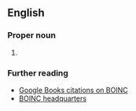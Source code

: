 ==English==
{{wikipedia}}

===Proper noun===
{{en-proper noun}}

# {{lb|en|science|computing}} {{initialism of|[[Berkeley]] Open [[infrastructure|Infrastructure]] for [[network|Network]] [[computing|Computing]]|lang=en}}

===Further reading===
* [http://books.google.com/books?sourceid=navclient&ie=UTF-8&rlz=1T4DKUS_enUS240US241&q=BOINC&um=1&sa=N&tab=wp Google Books citations on BOINC]
* [http://boinc.berkeley.edu/ BOINC headquarters]